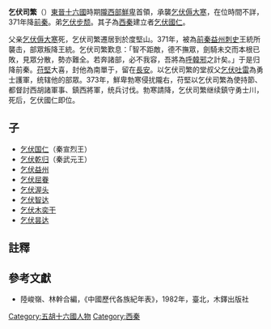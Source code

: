 '''乞伏司繁'''（{{bd|？||376年||}}）[[東晉|東晉]][[十六國|十六國]]時期[[隴西部|隴西部]][[鮮卑|鮮卑]]首領，承襲[[乞伏傉大寒|乞伏傉大寒]]，在位時間不詳，371年降[[前秦|前秦]]。弟[[乞伏步颓|乞伏步颓]]。其子為[[西秦|西秦]]建立者[[乞伏國仁|乞伏國仁]]。

父亲[[乞伏傉大寒|乞伏傉大寒]]死，乞伏司繁遷居到於度堅山。371年，被為[[前秦|前秦]][[益州|益州]][[刺史|刺史]]王統所襲击，部眾叛降王統。乞伏司繁歎息：「智不距敵，德不撫眾，劍騎未交而本根已敗，見眾分散，勢亦難全。若奔諸部，必不我容，吾將為[[呼韓邪单于|呼韓邪]]之計矣。」于是归降前秦。[[苻堅|苻堅]]大喜，封他為南單于，留在[[長安|長安]]。以乞伏司繁的堂叔父[[乞伏吐雷|乞伏吐雷]]為勇士護軍，统辖他的部眾。373年，鮮卑勃寒侵扰隴右，苻堅以乞伏司繁為使持節、都督討西胡諸軍事、鎮西將軍，统兵讨伐。勃寒請降，乞伏司繁继续鎮守勇士川，死后，乞伏國仁即位。

==子==
* [[乞伏国仁|乞伏国仁]]（秦宣烈王）
* [[乞伏乾归|乞伏乾归]]（秦武元王）
* [[乞伏益州|乞伏益州]]
* [[乞伏屈眷|乞伏屈眷]]
* [[乞伏渥头|乞伏渥头]]
* [[乞伏智达|乞伏智达]]
* [[乞伏木奕干|乞伏木奕干]]
* [[乞伏昙达|乞伏昙达]]


==註釋==
{{reflist}}
{{start box}}
{{s-before|[[乞伏傉大寒|乞伏傉大寒]]}}
{{s-title|[[隴西部|隴西部]][[鮮卑|鮮卑]]首領|？年－376年}}
{{s-after|[[乞伏國仁|乞伏國仁]]}}
{{end box}}

==參考文獻==
*陸峻嶺、林幹合編，《中國歷代各族紀年表》，1982年，臺北，木鐸出版社
[[Category:五胡十六國人物|Category:五胡十六國人物]]
[[Category:西秦|Category:西秦]]